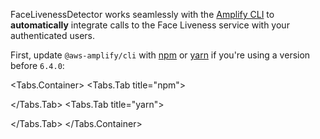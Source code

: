 
FaceLivenessDetector works seamlessly with the [Amplify CLI](https://docs.amplify.aws/cli/start/install/)
to **automatically** integrate calls to the Face Liveness service with your authenticated users.

First, update `@aws-amplify/cli` with [npm](https://www.npmjs.com/) or [yarn](https://yarnpkg.com/)
if you're using a version before `6.4.0`:

<Tabs.Container>
<Tabs.Tab title="npm">

<TerminalCommand command="npm install -g @aws-amplify/cli@latest" />

</Tabs.Tab>
<Tabs.Tab title="yarn">

<TerminalCommand command="yarn global add @aws-amplify/cli@latest" />

</Tabs.Tab>
</Tabs.Container>
